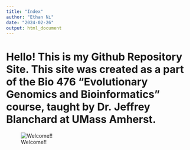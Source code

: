 ```yaml
---
title: "Index"
author: "Ethan Ni"
date: "2024-02-26"
output: html_document
---
```


# Hello! This is my Github Repository Site. This site was created as a part of the Bio 476 "Evolutionary Genomics and Bioinformatics" course, taught by Dr. Jeffrey Blanchard at UMass Amherst. 

![Welcome!!](/cloud/project/cat.png)